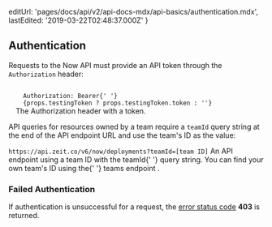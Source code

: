
  editUrl: 'pages/docs/api/v2/api-docs-mdx/api-basics/authentication.mdx',
  lastEdited: '2019-03-22T02:48:37.000Z'
}

## Authentication

Requests to the Now API must provide an API token through the `Authorization` header:

<Example>
  <Code>
    Authorization: Bearer{' '}
    {props.testingToken ? props.testingToken.token : '<TOKEN>'}
  </Code>
  <Caption>
    The <InlineCode>Authorization</InlineCode> header with a token.
  </Caption>
</Example>

API queries for resources owned by a team require a `teamId` query string at the end of the API endpoint URL and use the team's ID as the value:

<Example>
  <Code>https://api.zeit.co/v6/now/deployments?teamId=[team ID]</Code>
  <Caption>
    An API endpoint using a team ID with the <InlineCode>teamId</InlineCode>{' '}
    query string.
  </Caption>
</Example>

<Note hint>
  You can find your own team's ID using the{' '}
  <GenericLink href="#endpoints/teams/list-all-your-teams">
    <InlineCode>teams</InlineCode> endpoint
  </GenericLink>
  .
</Note>

### Failed Authentication

If authentication is unsuccessful for a request, the [error status code](#api-basics/errors) **403** is returned.
